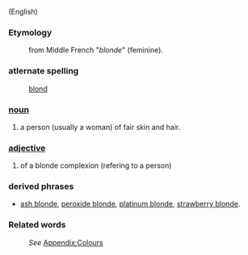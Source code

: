(English)
===Etymology===
: from Middle French "''blonde''" (feminine).
===atlernate spelling===
:[[blond]]

===[[noun]]===
#a person (usually a woman) of fair skin and hair.

===[[adjective]]===
#of a blonde complexion (refering to a person)

===derived phrases===
*[[ash blonde]], [[peroxide blonde]], [[platinum blonde]], [[strawberry blonde]].

===Related words===
:''See'' [[Wiktionary_Appendix:Colours|Appendix:Colours]]